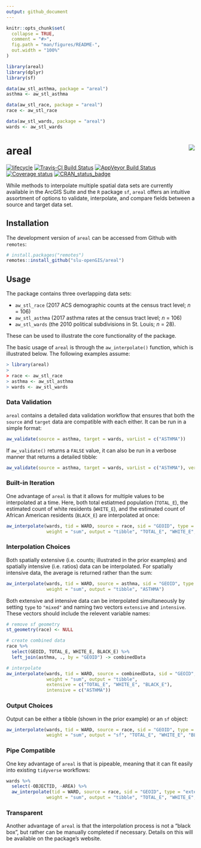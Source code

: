 ```yaml
---
output: github_document
---
```


<!-- README.md is generated from README.Rmd. Please edit that file -->

```r
knitr::opts_chunk$set(
  collapse = TRUE,
  comment = "#>",
  fig.path = "man/figures/README-",
  out.width = "100%"
)

library(areal)
library(dplyr)
library(sf)

data(aw_stl_asthma, package = "areal")
asthma <- aw_stl_asthma

data(aw_stl_race, package = "areal")
race <- aw_stl_race

data(aw_stl_wards, package = "areal")
wards <- aw_stl_wards
```

# areal <img src="man/figures/arealLogo.png" align="right" />

[![lifecycle](https://img.shields.io/badge/lifecycle-maturing-blue.svg)](https://www.tidyverse.org/lifecycle/#maturing)
[![Travis-CI Build Status](https://travis-ci.org/slu-openGIS/areal.svg?branch=master)](https://travis-ci.org/slu-openGIS/areal)
[![AppVeyor Build Status](https://ci.appveyor.com/api/projects/status/github/slu-openGIS/areal?branch=master&svg=true)](https://ci.appveyor.com/project/chris-prener/areal)
[![Coverage status](https://codecov.io/gh/slu-openGIS/areal/branch/master/graph/badge.svg)](https://codecov.io/github/slu-openGIS/areal?branch=master)
[![CRAN_status_badge](http://www.r-pkg.org/badges/version/areal)](https://cran.r-project.org/package=areal)

While methods to interpolate multiple spatial data sets are currently available in the ArcGIS Suite and the `R` package `sf`, `areal` offers an intuitive assortment of options to validate, interpolate, and compare fields between a source and target data set. 

## Installation
The development version of `areal` can be accessed from Github with `remotes`:

```r
# install.packages("remotes")
remotes::install_github("slu-openGIS/areal")
```

## Usage 
The package contains three overlapping data sets: 

* `aw_stl_race` (2017 ACS demographic counts at the census tract level; *n* = 106) 
* `aw_stl_asthma` (2017 asthma rates at the census tract level; *n* = 106)
* `aw_stl_wards` (the 2010 political subdivisions in St. Louis; *n* = 28). 

These can be used to illustrate the core functionality of the package. 

The basic usage of `areal` is through the `aw_interpolate()` function, which is illustrated below. The following examples assume:

```r
> library(areal)
>
> race <- aw_stl_race
> asthma <- aw_stl_asthma
> wards <- aw_stl_wards
```

### Data Validation
`areal` contains a detailed data validation workflow that ensures that both the `source` and `target` data are compatible with each either. It can be run in a simple format:

```r
aw_validate(source = asthma, target = wards, varList = c("ASTHMA"))
```

If `aw_validate()` returns a `FALSE` value, it can also be run in a verbose manner that returns a detailed tibble:

```r
aw_validate(source = asthma, target = wards, varList = c("ASTHMA"), verbose = TRUE)
```

### Built-in Iteration

One advantage of `areal` is that it allows for multiple values to be interpolated at a time. Here, both total estiatmed population (`TOTAL_E`), the estimated count of white residents (`WHITE_E`), and the estimated count of African American residents (`BLACK_E`) are interpolated at once:

```r
aw_interpolate(wards, tid = WARD, source = race, sid = "GEOID", type = "extensive", 
               weight = "sum", output = "tibble", "TOTAL_E", "WHITE_E", "BLACK_E")
```

### Interpolation Choices
Both spatially extensive (i.e. counts; illustrated in the prior examples) and spatially intensive (i.e. ratios) data can be interpolated. For spatially intensive data, the average is returned rather than the sum:

```r
aw_interpolate(wards, tid = WARD, source = asthma, sid = "GEOID", type = "intensive", 
               weight = "sum", output = "tibble", "ASTHMA")
```

Both extensive and intensive data can be interpolated simultaneously by setting `type` to `"mixed"` and naming two vectors `extensive` and `intensive`. These vectors should include the relevent variable names:

```r
# remove sf geometry
st_geometry(race) <- NULL

# create combined data
race %>%
  select(GEOID, TOTAL_E, WHITE_E, BLACK_E) %>%
  left_join(asthma, ., by = "GEOID") -> combinedData

# interpolate
aw_interpolate(wards, tid = WARD, source = combinedData, sid = "GEOID", type = "mixed", 
               weight = "sum", output = "tibble", 
               extensive = c("TOTAL_E", "WHITE_E", "BLACK_E"),
               intensive = c("ASTHMA"))
```

### Output Choices
Output can be either a tibble (shown in the prior example) or an `sf` object:

```r
aw_interpolate(wards, tid = WARD, source = race, sid = "GEOID", type = "extensive", 
               weight = "sum", output = "sf", "TOTAL_E", "WHITE_E", "BLACK_E")
```

### Pipe Compatible

One key advantage of `areal` is that is pipeable, meaning that it can fit easily into existing `tidyverse` workflows:

```r
wards %>%
  select(-OBJECTID, -AREA) %>%
  aw_interpolate(tid = WARD, source = race, sid = "GEOID", type = "extensive", 
               weight = "sum", output = "tibble", "TOTAL_E", "WHITE_E", "BLACK_E")
```

### Transparent

Another advantage of `areal` is that the interpolation process is not a "black box", but rather can be manually completed if necessary. Details on this will be available on the package's website.

